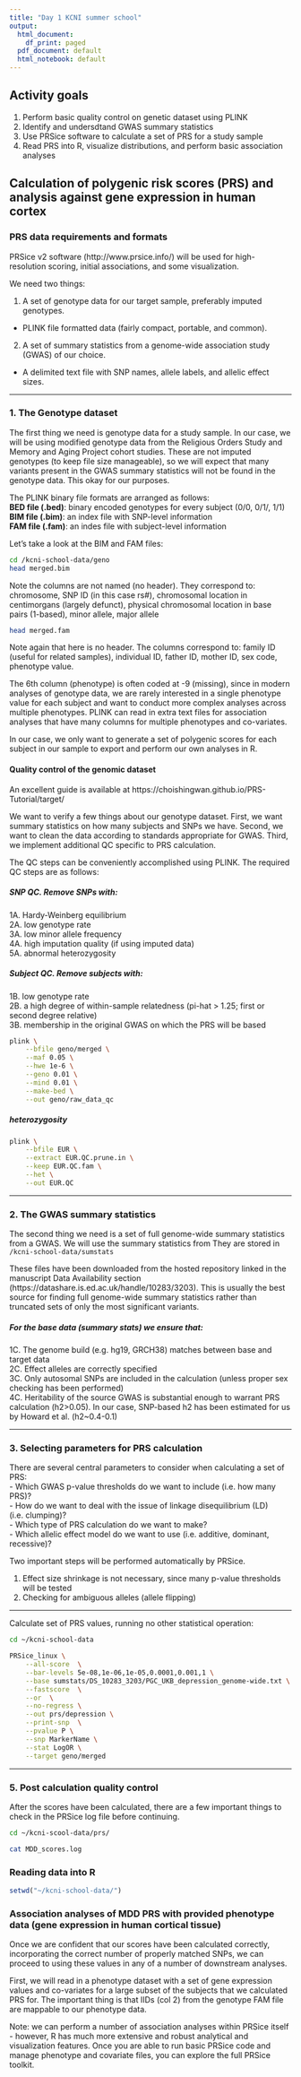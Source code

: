 ```yaml
---
title: "Day 1 KCNI summer school"
output:
  html_document:
    df_print: paged
  pdf_document: default
  html_notebook: default
---
```

## Activity goals
1. Perform basic quality control on genetic dataset using PLINK
2. Identify and undersdtand GWAS summary statistics
3. Use PRSice software to calculate a set of PRS for a study sample
4. Read PRS into R, visualize distributions, and perform basic association analyses

## Calculation of polygenic risk scores (PRS) and analysis against gene expression in human cortex
### PRS data requirements and formats

PRSice v2 software (http://www.prsice.info/) will be used for high-resolution scoring, initial associations, and some visualization.

We need two things:

1. A set of genotype data for our target sample, preferably imputed genotypes.
- PLINK file formatted data (fairly compact, portable, and common).

2. A set of summary statistics from a genome-wide association study (GWAS) of our choice.
- A delimited text file with SNP names, allele labels, and allelic effect sizes.

***
### 1. The Genotype dataset
The first thing we need is genotype data for a study sample. In our case, we will be using modified genotype data from the Religious Orders Study and Memory and Aging Project cohort studies. These are not imputed genotypes (to keep file size manageable), so we will expect that many variants present in the GWAS summary statistics will not be found in the genotype data. This okay for our purposes.

The PLINK binary file formats are arranged as follows:  
**BED file (.bed)**: binary encoded genotypes for every subject (0/0, 0/1/, 1/1)  
**BIM file (.bim)**: an index file with SNP-level information  
**FAM file (.fam)**: an indes file with subject-level information 


Let's take a look at the BIM and FAM files:
```bash
cd /kcni-school-data/geno
head merged.bim
```

Note the columns are not named (no header). They correspond to: chromosome, SNP ID (in this case rs#), chromosomal location in centimorgans (largely defunct), physical chromosomal location in base pairs (1-based), minor allele, major allele  

```bash
head merged.fam
```

Note again that here is no header. The columns correspond to: family ID (useful for related samples), individual ID, father ID, mother ID, sex code, phenotype value.  

The 6th column (phenotype) is often coded at -9 (missing), since in modern analyses of genotype data, we are rarely interested in a single phenotype value for each subject and want to conduct more complex analyses across multiple phenotypes. PLINK can read in extra text files for association analyses that have many columns for multiple phenotypes and co-variates.  

In our case, we only want to generate a set of polygenic scores for each subject in our sample to export and perform our own analyses in R.  

#### Quality control of the genomic dataset
An excellent guide is available at https://choishingwan.github.io/PRS-Tutorial/target/  

We want to verify a few things about our genotype dataset. First, we want summary statistics on how many subjects and SNPs we have. Second, we want to clean the data according to standards appropriate for GWAS. Third, we implement additional QC specific to PRS calculation.

The QC steps can be conveniently accomplished using PLINK. The required QC steps are as follows:

##### **SNP QC. Remove SNPs with:**  
1A. Hardy-Weinberg equilibrium  
2A. low genotype rate  
3A. low minor allele frequency  
4A. high imputation quality (if using imputed data)  
5A. abnormal heterozygosity  

##### **Subject QC. Remove subjects with:**  
1B. low genotype rate  
2B. a high degree of within-sample relatedness (pi-hat > 1.25; first or second degree relative)    
3B. membership in the original GWAS on which the PRS will be based 

```bash
plink \
    --bfile geno/merged \
    --maf 0.05 \
    --hwe 1e-6 \
    --geno 0.01 \
    --mind 0.01 \
    --make-bed \
    --out geno/raw_data_qc
```

##### heterozygosity  

```bash
plink \
    --bfile EUR \
    --extract EUR.QC.prune.in \
    --keep EUR.QC.fam \
    --het \
    --out EUR.QC
```

***
### 2. The GWAS summary statistics  
The second thing we need is a set of full genome-wide summary statistics from a GWAS. We will use the summary statistics from  They are stored in ``` /kcni-school-data/sumstats```

These files have been downloaded from the hosted repository linked in the manuscript Data Availability section (https://datashare.is.ed.ac.uk/handle/10283/3203). This is usually the best source for finding full genome-wide summary statistics rather than truncated sets of only the most significant variants.  

##### **For the base data (summary stats) we ensure that:**  
1C. The genome build (e.g. hg19, GRCH38) matches between base and target data  
2C. Effect alleles are correctly specified  
3C. Only autosomal SNPs are included in the calculation (unless proper sex checking has been performed)  
4C. Heritability of the source GWAS is substantial enough to warrant PRS calculation (h2>0.05). In our case, SNP-based h2 has been estimated for us by Howard et al. (h2~0.4-0.1)  



***
### 3. Selecting parameters for PRS calculation

There are several central parameters to consider when calculating a set of PRS:  
- Which GWAS p-value thresholds do we want to include (i.e. how many PRS)?  
- How do we want to deal with the issue of linkage disequilibrium (LD) (i.e. clumping)?  
- Which type of PRS calculation do we want to make?  
- Which allelic effect model do we want to use (i.e. additive, dominant, recessive)?  


Two important steps will be performed automatically by PRSice.  

1. Effect size shrinkage is not necessary, since many p-value thresholds will be tested  
2. Checking for ambiguous alleles (allele flipping)  

***
Calculate set of PRS values, running no other statistical operation:
```bash
cd ~/kcni-school-data

PRSice_linux \
    --all-score  \
    --bar-levels 5e-08,1e-06,1e-05,0.0001,0.001,1 \
    --base sumstats/DS_10283_3203/PGC_UKB_depression_genome-wide.txt \
    --fastscore  \
    --or  \
    --no-regress \
    --out prs/depression \
    --print-snp  \
    --pvalue P \
    --snp MarkerName \
    --stat LogOR \
    --target geno/merged 
```

***
### 5. Post calculation quality control

After the scores have been calculated, there are a few important things to check in the PRSice log file before continuing.

```bash
cd ~/kcni-scool-data/prs/

cat MDD_scores.log
```

### Reading data into R

```r
setwd("~/kcni-school-data/")

```



### Association analyses of MDD PRS with provided phenotype data (gene expression in human cortical tissue)

Once we are confident that our scores have been calculated correctly, incorporating the correct number of properly matched SNPs, we can proceed to using these values in any of a number of downstream analyses.  

First, we will read in a phenotype dataset with a set of gene expression values and co-variates for a large subset of the subjects that we calculated PRS for. The important thing is that IIDs (col 2) from the genotype FAM file are mappable to our phenotype data.

Note: we can perform a number of association analyses within PRSice itself - however, R has much more extensive and robust analytical and visualization features. Once you are able to run basic PRSice code and manage phenotype and covariate files, you can explore the full PRSice toolkit.
